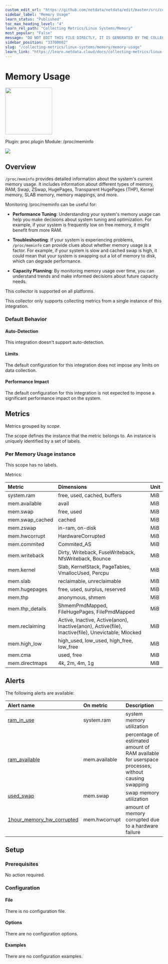 ```yaml
---
custom_edit_url: "https://github.com/netdata/netdata/edit/master/src/collectors/proc.plugin/metadata.yaml"
sidebar_label: "Memory Usage"
learn_status: "Published"
toc_max_heading_level: "4"
learn_rel_path: "Collecting Metrics/Linux Systems/Memory"
most_popular: "False"
message: "DO NOT EDIT THIS FILE DIRECTLY, IT IS GENERATED BY THE COLLECTOR'S metadata.yaml FILE"
sidebar_position: "33700002"
slug: "/collecting-metrics/linux-systems/memory/memory-usage"
learn_link: "https://learn.netdata.cloud/docs/collecting-metrics/linux-systems/memory/memory-usage"
---
```



# Memory Usage


<img src="https://netdata.cloud/img/linuxserver.svg" width="150"/>


Plugin: proc.plugin
Module: /proc/meminfo

<img src="https://img.shields.io/badge/maintained%20by-Netdata-%2300ab44" />

## Overview

`/proc/meminfo` provides detailed information about the system's current memory usage. It includes information
about different types of memory, RAM, Swap, ZSwap, HugePages, Transparent HugePages (THP), Kernel memory,
SLAB memory, memory mappings, and more.

Monitoring /proc/meminfo can be useful for:

- **Performance Tuning**: Understanding your system's memory usage can help you make decisions about system
  tuning and optimization. For example, if your system is frequently low on free memory, it might benefit
  from more RAM.

- **Troubleshooting**: If your system is experiencing problems, `/proc/meminfo` can provide clues about
  whether memory usage is a factor. For example, if your system is slow and cached swap is high, it could
  mean that your system is swapping out a lot of memory to disk, which can degrade performance.

- **Capacity Planning**: By monitoring memory usage over time, you can understand trends and make informed
  decisions about future capacity needs.




This collector is supported on all platforms.

This collector only supports collecting metrics from a single instance of this integration.


### Default Behavior

#### Auto-Detection

This integration doesn't support auto-detection.

#### Limits

The default configuration for this integration does not impose any limits on data collection.

#### Performance Impact

The default configuration for this integration is not expected to impose a significant performance impact on the system.


## Metrics

Metrics grouped by *scope*.

The scope defines the instance that the metric belongs to. An instance is uniquely identified by a set of labels.



### Per Memory Usage instance



This scope has no labels.

Metrics:

| Metric | Dimensions | Unit |
|:------|:----------|:----|
| system.ram | free, used, cached, buffers | MiB |
| mem.available | avail | MiB |
| mem.swap | free, used | MiB |
| mem.swap_cached | cached | MiB |
| mem.zswap | in-ram, on-disk | MiB |
| mem.hwcorrupt | HardwareCorrupted | MiB |
| mem.commited | Commited_AS | MiB |
| mem.writeback | Dirty, Writeback, FuseWriteback, NfsWriteback, Bounce | MiB |
| mem.kernel | Slab, KernelStack, PageTables, VmallocUsed, Percpu | MiB |
| mem.slab | reclaimable, unreclaimable | MiB |
| mem.hugepages | free, used, surplus, reserved | MiB |
| mem.thp | anonymous, shmem | MiB |
| mem.thp_details | ShmemPmdMapped, FileHugePages, FilePmdMapped | MiB |
| mem.reclaiming | Active, Inactive, Active(anon), Inactive(anon), Active(file), Inactive(file), Unevictable, Mlocked | MiB |
| mem.high_low | high_used, low_used, high_free, low_free | MiB |
| mem.cma | used, free | MiB |
| mem.directmaps | 4k, 2m, 4m, 1g | MiB |



## Alerts


The following alerts are available:

| Alert name  | On metric | Description |
|:------------|:----------|:------------|
| [ ram_in_use ](https://github.com/netdata/netdata/blob/master/src/health/health.d/ram.conf) | system.ram | system memory utilization |
| [ ram_available ](https://github.com/netdata/netdata/blob/master/src/health/health.d/ram.conf) | mem.available | percentage of estimated amount of RAM available for userspace processes, without causing swapping |
| [ used_swap ](https://github.com/netdata/netdata/blob/master/src/health/health.d/swap.conf) | mem.swap | swap memory utilization |
| [ 1hour_memory_hw_corrupted ](https://github.com/netdata/netdata/blob/master/src/health/health.d/memory.conf) | mem.hwcorrupt | amount of memory corrupted due to a hardware failure |


## Setup

### Prerequisites

No action required.

### Configuration

#### File

There is no configuration file.
#### Options



There are no configuration options.

#### Examples
There are no configuration examples.


